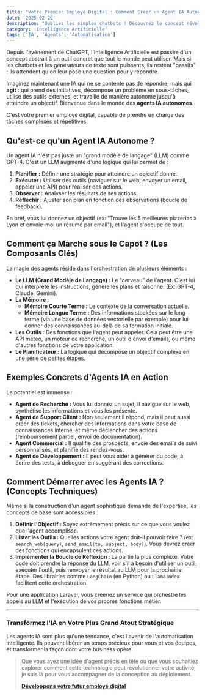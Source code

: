 ```yaml
---
title: "Votre Premier Employé Digital : Comment Créer un Agent IA Autonome qui Travaille pour Vous"
date: '2025-02-20'
description: "Oubliez les simples chatbots ! Découvrez le concept révolutionnaire des agents IA autonomes, capables d'exécuter des tâches complexes de A à Z. Plongez dans les bases pour transformer l'IA en véritable assistant pour votre business."
category: 'Intelligence Artificielle'
tags: ['IA', 'Agents', 'Automatisation']
---
```


Depuis l'avènement de ChatGPT, l'Intelligence Artificielle est passée d'un concept abstrait à un outil concret que tout le monde peut utiliser. Mais si les chatbots et les générateurs de texte sont puissants, ils restent "passifs" : ils attendent qu'on leur pose une question pour y répondre.

Imaginez maintenant une IA qui ne se contente pas de répondre, mais qui **agit** : qui prend des initiatives, décompose un problème en sous-tâches, utilise des outils externes, et travaille de manière autonome jusqu'à atteindre un objectif. Bienvenue dans le monde des **agents IA autonomes**.

C'est votre premier employé digital, capable de prendre en charge des tâches complexes et répétitives.

## Qu'est-ce qu'un Agent IA Autonome ?

Un agent IA n'est pas juste un "grand modèle de langage" (LLM) comme GPT-4. C'est un LLM augmenté d'une logique qui lui permet de :

1.  **Planifier :** Définir une stratégie pour atteindre un objectif donné.
2.  **Exécuter :** Utiliser des outils (naviguer sur le web, envoyer un email, appeler une API) pour réaliser des actions.
3.  **Observer :** Analyser les résultats de ses actions.
4.  **Réfléchir :** Ajuster son plan en fonction des observations (boucle de feedback).

En bref, vous lui donnez un objectif (ex: "Trouve les 5 meilleures pizzerias à Lyon et envoie-moi un résumé par email"), et l'agent s'occupe de tout.

## Comment ça Marche sous le Capot ? (Les Composants Clés)

La magie des agents réside dans l'orchestration de plusieurs éléments :

*   **Le LLM (Grand Modèle de Langage) :** Le "cerveau" de l'agent. C'est lui qui interprète les instructions, génère les plans et raisonne. (Ex: GPT-4, Claude, Gemini).
*   **La Mémoire :**
    *   **Mémoire Courte Terme :** Le contexte de la conversation actuelle.
    *   **Mémoire Longue Terme :** Des informations stockées sur le long terme (via une base de données vectorielle par exemple) pour lui donner des connaissances au-delà de sa formation initiale.
*   **Les Outils :** Des fonctions que l'agent peut appeler. Cela peut être une API météo, un moteur de recherche, un outil d'envoi d'emails, ou même d'autres fonctions de votre application.
*   **Le Planificateur :** La logique qui décompose un objectif complexe en une série de petites étapes.

## Exemples Concrets d'Agents IA en Action

Le potentiel est immense :

*   **Agent de Recherche :** Vous lui donnez un sujet, il navigue sur le web, synthétise les informations et vous les présente.
*   **Agent de Support Client :** Non seulement il répond, mais il peut aussi créer des tickets, chercher des informations dans votre base de connaissances interne, et même déclencher des actions (remboursement partiel, envoi de documentation).
*   **Agent Commercial :** Il qualifie des prospects, envoie des emails de suivi personnalisés, et planifie des rendez-vous.
*   **Agent de Développement :** Il peut vous aider à générer du code, à écrire des tests, à déboguer en suggérant des corrections.

## Comment Démarrer avec les Agents IA ? (Concepts Techniques)

Même si la construction d'un agent sophistiqué demande de l'expertise, les concepts de base sont accessibles :

1.  **Définir l'Objectif :** Soyez extrêmement précis sur ce que vous voulez que l'agent accomplisse.
2.  **Lister les Outils :** Quelles actions votre agent doit-il pouvoir faire ? (ex: `search_web(query)`, `send_email(to, subject, body)`). Vous devrez créer des fonctions qui encapsulent ces actions.
3.  **Implémenter la Boucle de Réflexion :** La partie la plus complexe. Votre code doit prendre la réponse du LLM, voir s'il a besoin d'utiliser un outil, exécuter l'outil, puis renvoyer le résultat au LLM pour la prochaine étape. Des librairies comme `LangChain` (en Python) ou `LlamaIndex` facilitent cette orchestration.

Pour une application Laravel, vous créeriez un service qui orchestre les appels au LLM et l'exécution de vos propres fonctions métier.

***

### Transformez l'IA en Votre Plus Grand Atout Stratégique

Les agents IA sont plus qu'une tendance, c'est l'avenir de l'automatisation intelligente. Ils peuvent libérer un temps précieux pour vous et vos équipes, et transformer la façon dont votre business opère.

> Que vous ayez une idée d'agent précis en tête ou que vous souhaitiez explorer comment cette technologie peut révolutionner votre activité, je suis là pour vous accompagner de la conception au déploiement.
>
> **[Développons votre futur employé digital](/contact)**